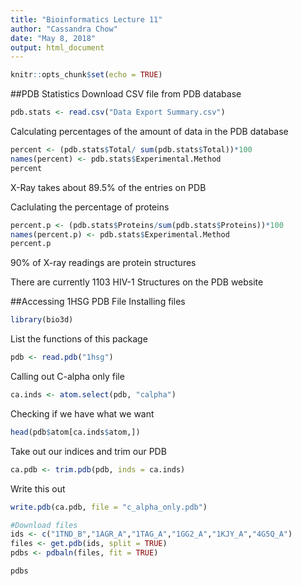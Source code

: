 ```yaml
---
title: "Bioinformatics Lecture 11"
author: "Cassandra Chow"
date: "May 8, 2018"
output: html_document
---
```


```r
knitr::opts_chunk$set(echo = TRUE)
```

##PDB Statistics
Download CSV file from PDB database

```r
pdb.stats <- read.csv("Data Export Summary.csv")
```

Calculating percentages of the amount of data in the PDB database
```r
percent <- (pdb.stats$Total/ sum(pdb.stats$Total))*100
names(percent) <- pdb.stats$Experimental.Method
percent
```
X-Ray takes about 89.5% of the entries on PDB

Caclulating the percentage of proteins 
```r
percent.p <- (pdb.stats$Proteins/sum(pdb.stats$Proteins))*100
names(percent.p) <- pdb.stats$Experimental.Method
percent.p
```
90% of X-ray readings are protein structures

There are currently 1103 HIV-1 Structures on the PDB website

##Accessing 1HSG PDB File
Installing files
```r
library(bio3d)
```

List the functions of this package 
```r
pdb <- read.pdb("1hsg")
```

Calling out C-alpha only file
```r
ca.inds <- atom.select(pdb, "calpha")
```

Checking if we have what we want 
```r
head(pdb$atom[ca.inds$atom,])
```

Take out our indices and trim our PDB
```r
ca.pdb <- trim.pdb(pdb, inds = ca.inds)
```

Write this out 
```r
write.pdb(ca.pdb, file = "c_alpha_only.pdb")
```

```r
#Download files
ids <- c("1TND_B","1AGR_A","1TAG_A","1GG2_A","1KJY_A","4G5Q_A")
files <- get.pdb(ids, split = TRUE)
pdbs <- pdbaln(files, fit = TRUE)
```

```r
pdbs
```

